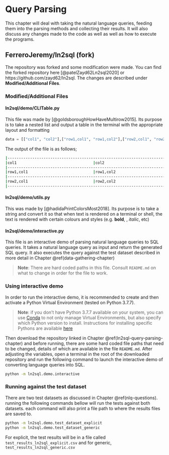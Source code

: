 # Query Parsing {#query-parsing-chapter}

This chapter will deal with taking the natural language queries, feeding them into the parsing methods and collecting their results. It will also discuss any changes made to the code as well as well as how to execute the programs. 

## FerreroJeremy/ln2sql (fork) {#ln2sql-query-parsing-chapter}

The repository was forked and some modification were made. You can find the forked repository here [@patelZayd62Ln2sql2020] or https://github.com/zayd62/ln2sql. The changes are described under **Modified/Additional Files**.

### Modified/Additional Files

#### ln2sql/demo/CLITable.py

This file was made by [@goldsboroughHowHaveMultirow2015]. Its purpose is to take a nested list and output a table in the terminal with the appropriate layout and formatting

```python
data = [["col1", "col2"],["row1,col1", "row1,col2"],["row2,col1", "row2,col2"]]
```

The output of the file is as follows;

```bash
|-----------------------------------------------------------------------------|
|col1                                  |col2                                  |
|-----------------------------------------------------------------------------|
|row1,col1                             |row1,col2                             |
|-----------------------------------------------------------------------------|
|row2,col1                             |row2,col2                             |
|-----------------------------------------------------------------------------|
```
#### ln2sql/demo/utils.py

This was made by [@hadidaPrintColorsMost2018]. Its purpose is to take a string and convert it so that when text is rendered on a terminal or shell, the text is rendered with certain colours and styles (e.g. **bold**, \underline{underline}, *italic*, etc) 

#### ln2sql/demo/interactive.py

This file is an interactive demo of parsing natural language queries to SQL queries. It takes a natural language query as input and return the generated SQL query. It also executes the query against the test dataset described in more detail in Chapter \@ref(data-gathering-chapter)

> **Note**: There are hard coded paths in this file. Consult `README.md` on what to change in order for the file to work.

### Using interactive demo

In order to run the interactive demo, it is recommended to create and then activate a Python Virtual Environment (tested on Python 3.7.7).

> **Note**: if you don't have Python 3.7.7 available on your system, you can use [Conda](https://docs.conda.io/projects/conda/en/latest/index.html) to not only manage Virtual Environments, but also specify which Python version to install. Instructions for installing specific Pythons are available [here](https://docs.conda.io/projects/conda/en/latest/user-guide/tasks/manage-python.html#installing-a-different-version-of-python) 

Then download the repository linked in Chapter \@ref(ln2sql-query-parsing-chapter) and before running, there are some hard coded file paths that need to be changed, details of which are available in the file `README.md`. After adjusting the variables, open a terminal in the root of the downloaded repository and run the following command to launch the interactive demo of converting language queries into SQL.

```bash
python -m ln2sql.demo.interactive
```

### Running against the test dataset

There are two test datasets as discussed in Chapter \@ref(nlq-questions). running the following commands bellow will run the tests against both datasets. each command will also print a file path to where the results files are saved to. 

```bash
python -m ln2sql.demo.test_dataset_explicit
python -m ln2sql.demo.test_dataset_generic
```

For explicit, the test results will be in a file called `test_results_ln2sql_explicit.csv` and for generic, `test_results_ln2sql_generic.csv`